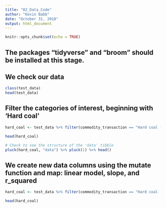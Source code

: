 ```yaml
---
title: "02_Data_Code"
author: "Kevin Babb"
date: "October 31, 2018"
output: html_document
---
```


```r
knitr::opts_chunk$set(echo = TRUE)
```


## The packages "tidyverse" and "broom" should be installed at this stage.

## We check our data
```r
class(test_data)
head(test_data)
```



## Filter the categories of interest, beginning with 'Hard coal'
```r
hard_coal <- test_data %>% filter(commodity_transaction == "Hard coal - transformation in electricity, CHP and heat plants") %>% select(-commodity_transaction, -category) %>% group_by(country_or_area) %>% nest()

head(hard_coal)

# Check to see the structure of the 'data' tibble
pluck(hard_coal, "data") %>% pluck(1) %>% head()
```



## We create new data columns using the mutate function and map: linear model, slope, and r_squared
```r
hard_coal <- test_data %>% filter(commodity_transaction == "Hard coal - transformation in electricity, CHP and heat plants") %>% select(-commodity_transaction, -category) %>% group_by(country_or_area) %>% nest() %>% mutate(model = map(data, ~lm(quantity ~ year, data =  .)), slope = map_dbl(model, ~pluck(coef(.), "year")), r_squared = map_dbl(model, ~pluck(glance(.), "r.squared")) )

head(hard_coal)
```





